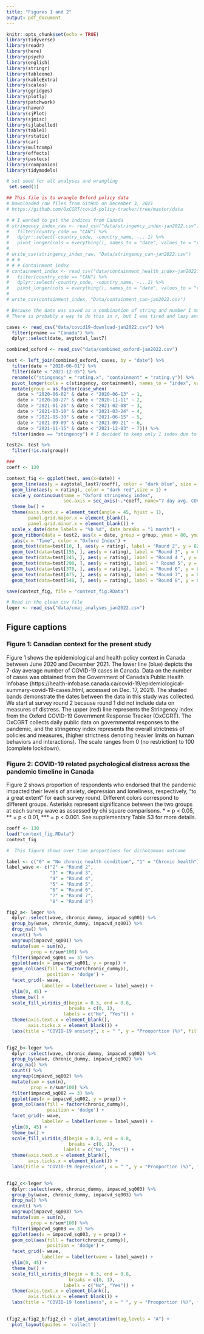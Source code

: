 ```yaml
---
title: "Figures 1 and 2"
output: pdf_document
---
```


```r
knitr::opts_chunk$set(echo = TRUE)
library(tidyverse)
library(readr)
library(here)
library(psych)
library(english)
library(stringr)
library(tableone)
library(kableExtra)
library(scales)
library(ggridges)
library(plotly)
library(patchwork)
library(haven)
library(sjPlot)
library(sjmisc)
library(sjlabelled)
library(table1)
library(rstatix)
library(car)
library(multcomp)
library(effects)
library(pastecs)
library(rcompanion)
library(tidymodels)
```

```r
# set seed for all analyses and wrangling
 set.seed(1)

## This file is to wrangle Oxford policy data
# Downloaded raw files from GitHub on December 3, 2021
# https://github.com/OxCGRT/covid-policy-tracker/tree/master/data

# # I wanted to get the indices from Canada
# stringency_index_raw <- read_csv("data/stringency_index-jan2022.csv") %>%
#   filter(country_code == "CAN") %>%
#   dplyr::select(-country_code, -country_name, -...1) %>%
#   pivot_longer(cols = everything(), names_to = "date", values_to = "rating")
# 
# write_csv(stringency_index_raw, "Data/stringency_can-jan2022.csv")
# # #
# # # Containment index
# containment_index <- read_csv("data/containment_health_index-jan2022.csv") %>%
#   filter(country_code == "CAN") %>%
#   dplyr::select(-country_code, -country_name, -...1) %>%
#   pivot_longer(cols = everything(), names_to = "date", values_to = "rating")
# 
# write_csv(containment_index, "Data/containment_can-jan2022.csv")

# Because the date was saved as a combination of string and number I manually converted to YYYY-MM-DD format for the ease of processing further
# There is probably a way to do this in r, but I was tired and lazy and it was a quick fix

cases <- read_csv("data/covid19-download-jan2022.csv") %>%
  filter(prname == "Canada") %>%
  dplyr::select(date, avgtotal_last7)

combined_oxford <- read_csv("data/combined_oxford-jan2022.csv")

test <- left_join(combined_oxford, cases, by = "date") %>%
  filter(date > "2020-06-01") %>% 
  filter(date < "2021-12-05") %>%
  rename(c("stingency" = "rating.x", "containment" = "rating.y")) %>%
  pivot_longer(cols = c(stingency, containment), names_to = "index", values_to = "rating") %>%
  mutate(group = as.factor(case_when(
    date > "2020-06-02" & date < "2020-06-13" ~ 1,
    date > "2020-10-27" & date < "2020-11-11" ~ 2,
    date > "2021-01-26" & date < "2021-02-08" ~ 3,
    date > "2021-03-10" & date < "2021-03-24" ~ 4,
    date > "2021-05-30" & date < "2021-06-15" ~ 5,
    date > "2021-09-09" & date < "2021-09-21" ~ 6,
    date > "2021-11-15" & date < "2021-12-03" ~ 7))) %>%
  filter(index == "stingency") # I decided to keep only 1 index due to great overlap

test2<- test %>%
  filter(!is.na(group))

###
coeff <- 130

context_fig <- ggplot(test, aes(x=date)) +
  geom_line(aes(y = avgtotal_last7/coeff), color = "dark blue", size = 1) +
  geom_line(aes(y = rating), color = "dark red",size = 1) +
  scale_y_continuous(name = "Oxford stringency index",
                     sec.axis = sec_axis(~.*coeff, name="7-day avg. COVID-19 cases"))+
  theme_bw() +
  theme(axis.text.x = element_text(angle = 45, hjust = 1),
        panel.grid.major.x = element_blank(),
        panel.grid.minor.x = element_blank()) +
  scale_x_date(date_labels = "%b %d", date_breaks = "1 month") +
  geom_ribbon(data = test2, aes(x = date, group = group, ymax = 80, ymin = 0), fill = "dark gray", alpha = 0.5) +
  labs(x = "Time", color = "Oxford Index") +
  geom_text(data=test[10, ], aes(y = rating), label = "Round 2", y = 82, size = 3) +
  geom_text(data=test[155, ], aes(y = rating), label = "Round 3", y = 82, size = 3) +
  geom_text(data=test[245, ], aes(y = rating), label = "Round 4 ", y = 82, size = 3) +
  geom_text(data=test[290, ], aes(y = rating), label = " Round 5", y = 82, size = 3) +
  geom_text(data=test[370, ], aes(y = rating), label = "Round 6", y = 82, size = 3) +
  geom_text(data=test[475, ], aes(y = rating), label = "Round 7", y = 82, size = 3) +
  geom_text(data=test[540, ], aes(y = rating), label = "Round 8", y = 82, size = 3)

save(context_fig, file = "context_fig.RData")
```

```r
# Read in the clean csv file
leger <- read_csv("data/cmaj_analyses_jan2022.csv")

```

## Figure captions

### Figure 1: Canadian context for the present study

Figure 1 shows the epidemiological and health policy context in Canada between June 2020 and December 2021. The lower line (blue) depicts the 7-day average number of COVID-19 cases in Canada. Data on the number of cases was obtained from the Government of Canada’s Public Health Infobase (https://health-infobase.canada.ca/covid-19/epidemiological-summary-covid-19-cases.html, accessed on Dec. 17, 2021).  The shaded bands demonstrate the dates between the data in this study was collected. We start at survey round 2 because round 1 did not include data on measures of distress. The upper (red) line represents the Stringency index from the Oxford COVID-19 Government Response Tracker (OxCGRT). The OxCGRT collects daily public data on governmental responses to the pandemic, and the stringency index represents the overall strictness of policies and measures, (higher strictness denoting heavier limits on human behaviors and interactions). The scale ranges from 0 (no restriction) to 100 (complete lockdown).

### Figure 2: COVID-19 related psychological distress across the pandemic timeline in Canada

Figure 2 shows proportion of respondents who endorsed that the pandemic impacted their levels of anxiety, depression and loneliness, respectively, “to a great extent” for each survey round. Different colors correspond to different groups. Asterisks represent significance between the two groups at each survey wave as assessed by chi square comparisons. * = p < 0.05, ** = p < 0.01, *** = p < 0.001. See supplementary Table S3 for more details.

\newpage

```r
coeff <- 130
load("context_fig.RData")
context_fig
```

\newpage

```r
#  This figure shows over time proportions for dichotomous outcome

label <- c("0" = "No chronic health condition", "1" = "Chronic health")
label_wave <- c("2" = "Round 2",
                "3" = "Round 3",
                "4" = "Round 4",
                "5" = "Round 5",
                "6" = "Round 6",
                "7" = "Round 7",
                "8" = "Round 8")

fig2_a<- leger %>%
  dplyr::select(wave, chronic_dummy, impacvd_sq001) %>%
  group_by(wave, chronic_dummy, impacvd_sq001) %>%
  drop_na() %>%
  count() %>%
  ungroup(impacvd_sq001) %>%
  mutate(sum = sum(n),
         prop = n/sum*100) %>%
  filter(impacvd_sq001 == 3) %>%
  ggplot(aes(x = impacvd_sq001, y = prop)) +
  geom_col(aes(fill = factor(chronic_dummy)),
               position = 'dodge') +
  facet_grid(~ wave,
             labeller = labeller(wave = label_wave)) +
  ylim(0, 45) +
  theme_bw() +
  scale_fill_viridis_d(begin = 0.3, end = 0.8,
                       breaks = c(0, 1),
                     labels = c("No", "Yes")) +
  theme(axis.text.x = element_blank(),
        axis.ticks.x = element_blank()) +
  labs(title = "COVID-19 anxiety", x = " ", y = "Prooportion (%)", fill = "Chronic condition")
 

fig2_b<-leger %>%
  dplyr::select(wave, chronic_dummy, impacvd_sq002) %>%
  group_by(wave, chronic_dummy, impacvd_sq002) %>%
  drop_na() %>%
  count() %>%
  ungroup(impacvd_sq002) %>%
  mutate(sum = sum(n),
         prop = n/sum*100) %>%
  filter(impacvd_sq002 == 3) %>%
  ggplot(aes(x = impacvd_sq002, y = prop)) +
  geom_col(aes(fill = factor(chronic_dummy)),
               position = 'dodge') +
  facet_grid(~ wave,
             labeller = labeller(wave = label_wave)) +
  ylim(0, 45) +
  theme_bw() +
  scale_fill_viridis_d(begin = 0.3, end = 0.8,
                       breaks = c(0, 1),
                     labels = c("No", "Yes")) +
  theme(axis.text.x = element_blank(),
        axis.ticks.x = element_blank()) +
  labs(title = "COVID-19 depression", x = " ", y = "Prooportion (%)", fill = "Chronic condition")
 

fig2_c<-leger %>%
  dplyr::select(wave, chronic_dummy, impacvd_sq003) %>%
  group_by(wave, chronic_dummy, impacvd_sq003) %>%
  drop_na() %>%
  count() %>%
  ungroup(impacvd_sq003) %>%
  mutate(sum = sum(n),
         prop = n/sum*100) %>%
  filter(impacvd_sq003 == 3) %>%
  ggplot(aes(x = impacvd_sq003, y = prop)) +
  geom_col(aes(fill = factor(chronic_dummy)),
               position = 'dodge') +
  facet_grid(~ wave,
             labeller = labeller(wave = label_wave)) +
  ylim(0, 45) +
  theme_bw() +
  scale_fill_viridis_d(begin = 0.3, end = 0.8,
                       breaks = c(0, 1),
                     labels = c("No", "Yes")) +
  theme(axis.text.x = element_blank(),
        axis.ticks.x = element_blank()) +
  labs(title = "COVID-19 loneliness", x = " ", y = "Prooportion (%)", fill = "Chronic condition")
 

(fig2_a/fig2_b/fig2_c) + plot_annotation(tag_levels = "A") +
  plot_layout(guides = 'collect')
```

